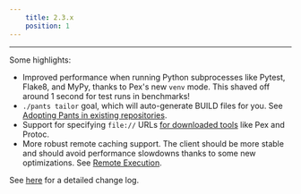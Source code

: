 ```yaml
---
    title: 2.3.x
    position: 1
---
```




---

Some highlights:

* Improved performance when running Python subprocesses like Pytest, Flake8, and MyPy, thanks to Pex's new `venv` mode. This shaved off around 1 second for test runs in benchmarks!
* `./pants tailor` goal, which will auto-generate BUILD files for you. See [Adopting Pants in existing repositories](../../using-pants/adopting-pants-in-existing-repos.mdx).
* Support for specifying `file://` URLs [for downloaded tools](https://github.com/pantsbuild/pants/pull/11499) like Pex and Protoc.
* More robust remote caching support. The client should be more stable and should avoid performance slowdowns thanks to some new optimizations. See [Remote Execution](../../using-pants/remote-caching-&-execution/remote-execution.mdx).

See [here](https://github.com/pantsbuild/pants/blob/master/src/python/pants/notes/2.3.x.md) for a detailed change log.